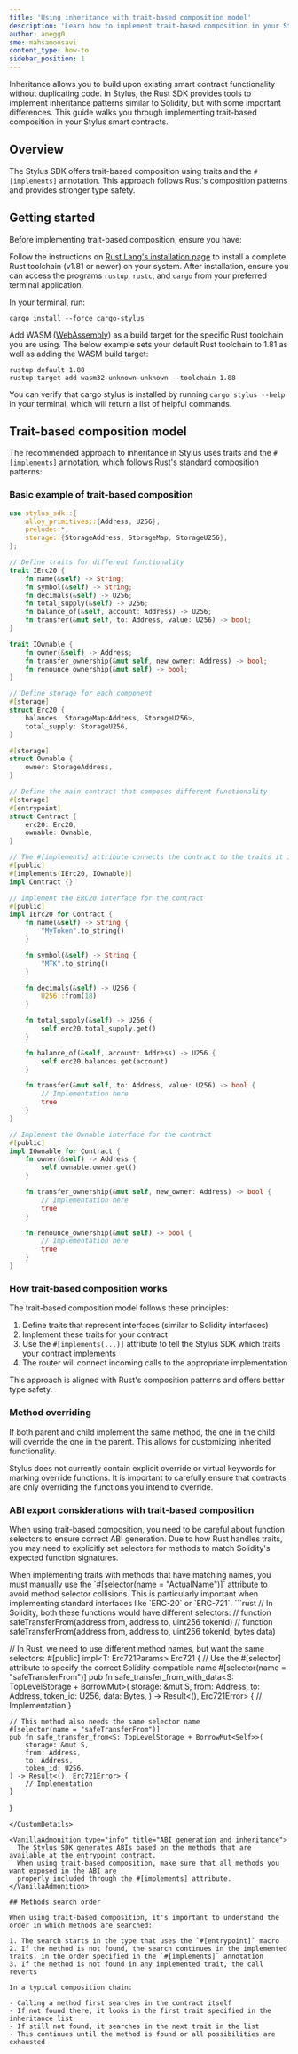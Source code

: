 ```yaml
---
title: 'Using inheritance with trait-based composition model'
description: 'Learn how to implement trait-based composition in your Stylus smart contracts'
author: anegg0
sme: mahsamoosavi
content_type: how-to
sidebar_position: 1
---
```



Inheritance allows you to build upon existing smart contract functionality without duplicating code. In Stylus, the Rust SDK provides tools to implement inheritance patterns similar to Solidity, but with some important differences. This guide walks you through implementing trait-based composition in your Stylus smart contracts.

## Overview

The Stylus SDK offers trait-based composition using traits and the `#[implements]` annotation. This approach follows Rust's composition patterns and provides stronger type safety.

## Getting started

Before implementing trait-based composition, ensure you have:

<CustomDetails summary="Rust toolchain">

Follow the instructions on [Rust Lang's installation page](https://www.rust-lang.org/tools/install) to install a complete Rust toolchain (v1.81 or newer) on your system. After installation, ensure you can access the programs `rustup`, `rustc`, and `cargo` from your preferred terminal application.

</CustomDetails>

<CustomDetails summary="cargo stylus">

In your terminal, run:

```shell
cargo install --force cargo-stylus
```

Add WASM ([WebAssembly](https://webassembly.org/)) as a build target for the specific Rust toolchain you are using. The below example sets your default Rust toolchain to 1.81 as well as adding the WASM build target:

```shell
rustup default 1.88
rustup target add wasm32-unknown-unknown --toolchain 1.88
```

You can verify that cargo stylus is installed by running `cargo stylus --help` in your terminal, which will return a list of helpful commands.

</CustomDetails>

## Trait-based composition model

The recommended approach to inheritance in Stylus uses traits and the `#[implements]` annotation, which follows Rust's standard composition patterns:

### Basic example of trait-based composition

<CustomDetails summary="Trait-Based Inheritance Example: ERC-20">

```rust
use stylus_sdk::{
    alloy_primitives::{Address, U256},
    prelude::*,
    storage::{StorageAddress, StorageMap, StorageU256},
};

// Define traits for different functionality
trait IErc20 {
    fn name(&self) -> String;
    fn symbol(&self) -> String;
    fn decimals(&self) -> U256;
    fn total_supply(&self) -> U256;
    fn balance_of(&self, account: Address) -> U256;
    fn transfer(&mut self, to: Address, value: U256) -> bool;
}

trait IOwnable {
    fn owner(&self) -> Address;
    fn transfer_ownership(&mut self, new_owner: Address) -> bool;
    fn renounce_ownership(&mut self) -> bool;
}

// Define storage for each component
#[storage]
struct Erc20 {
    balances: StorageMap<Address, StorageU256>,
    total_supply: StorageU256,
}

#[storage]
struct Ownable {
    owner: StorageAddress,
}

// Define the main contract that composes different functionality
#[storage]
#[entrypoint]
struct Contract {
    erc20: Erc20,
    ownable: Ownable,
}

// The #[implements] attribute connects the contract to the traits it implements
#[public]
#[implements(IErc20, IOwnable)]
impl Contract {}

// Implement the ERC20 interface for the contract
#[public]
impl IErc20 for Contract {
    fn name(&self) -> String {
        "MyToken".to_string()
    }

    fn symbol(&self) -> String {
        "MTK".to_string()
    }

    fn decimals(&self) -> U256 {
        U256::from(18)
    }

    fn total_supply(&self) -> U256 {
        self.erc20.total_supply.get()
    }

    fn balance_of(&self, account: Address) -> U256 {
        self.erc20.balances.get(account)
    }

    fn transfer(&mut self, to: Address, value: U256) -> bool {
        // Implementation here
        true
    }
}

// Implement the Ownable interface for the contract
#[public]
impl IOwnable for Contract {
    fn owner(&self) -> Address {
        self.ownable.owner.get()
    }

    fn transfer_ownership(&mut self, new_owner: Address) -> bool {
        // Implementation here
        true
    }

    fn renounce_ownership(&mut self) -> bool {
        // Implementation here
        true
    }
}
```

</CustomDetails>

### How trait-based composition works

The trait-based composition model follows these principles:

1. Define traits that represent interfaces (similar to Solidity interfaces)
2. Implement these traits for your contract
3. Use the `#[implements(...)]` attribute to tell the Stylus SDK which traits your contract implements
4. The router will connect incoming calls to the appropriate implementation

This approach is aligned with Rust's composition patterns and offers better type safety.

### Method overriding

If both parent and child implement the same method, the one in the child will override the one in the parent. This allows for customizing inherited functionality.

<VanillaAdmonition type="caution" title="No explicit override keywords">
  Stylus does not currently contain explicit override or virtual keywords for marking override
  functions. It is important to carefully ensure that contracts are only overriding the functions
  you intend to override.
</VanillaAdmonition>

### ABI export considerations with trait-based composition

When using trait-based composition, you need to be careful about function selectors to ensure correct ABI generation. Due to how Rust handles traits, you may need to explicitly set selectors for methods to match Solidity's expected function signatures.

<VanillaAdmonition type="caution" title="Selector precision">
  When implementing traits with methods that have matching names, you must manually use the
  `#[selector(name = "ActualName")]` attribute to avoid method selector collisions. This is
  particularly important when implementing standard interfaces like `ERC-20` or `ERC-721`.
</VanillaAdmonition>

<CustomDetails summary="Selector issue example: ERC-721">
```rust
// In Solidity, both these functions would have different selectors:
// function safeTransferFrom(address from, address to, uint256 tokenId)
// function safeTransferFrom(address from, address to, uint256 tokenId, bytes data)

// In Rust, we need to use different method names, but want the same selectors: #[public]
impl<T: Erc721Params> Erc721<T> {
// Use the #[selector] attribute to specify the correct Solidity-compatible name #[selector(name = "safeTransferFrom")]
pub fn safe_transfer_from_with_data<S: TopLevelStorage + BorrowMut<Self>>(
storage: &mut S,
from: Address,
to: Address,
token_id: U256,
data: Bytes,
) -> Result<(), Erc721Error> {
// Implementation
}

    // This method also needs the same selector name
    #[selector(name = "safeTransferFrom")]
    pub fn safe_transfer_from<S: TopLevelStorage + BorrowMut<Self>>(
        storage: &mut S,
        from: Address,
        to: Address,
        token_id: U256,
    ) -> Result<(), Erc721Error> {
        // Implementation
    }

}

```
</CustomDetails>

<VanillaAdmonition type="info" title="ABI generation and inheritance">
  The Stylus SDK generates ABIs based on the methods that are available at the entrypoint contract.
  When using trait-based composition, make sure that all methods you want exposed in the ABI are
  properly included through the #[implements] attribute.
</VanillaAdmonition>

## Methods search order

When using trait-based composition, it's important to understand the order in which methods are searched:

1. The search starts in the type that uses the `#[entrypoint]` macro
2. If the method is not found, the search continues in the implemented traits, in the order specified in the `#[implements]` annotation
3. If the method is not found in any implemented trait, the call reverts

In a typical composition chain:

- Calling a method first searches in the contract itself
- If not found there, it looks in the first trait specified in the inheritance list
- If still not found, it searches in the next trait in the list
- This continues until the method is found or all possibilities are exhausted
```

